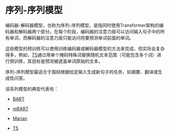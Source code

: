 # 序列-序列模型 

编码器-解码器模型，也称为序列-序列模型，是指同时使用Transformer架构的编码器和解码器两个部分。在每个阶段，编码器的注意力层可以访问输入句子中的所有单词，而解码器的注意力层只能访问将要预测单词前面的单词。

这些模型的预训练可以使用训练编码器或解码器模型的方法来完成，但实际会复杂得多，例如，[T5](https://huggingface.co/t5-base)通过用单个掩码特殊词替换随机文本范围（可能包含多个词）进行预训练，其目标是预测被遮盖单词原始的文本。

序列-序列模型最适合于围绕根据给定输入生成新句子的任务，如摘要、翻译或生成性问答。

该系列模型的典型代表有：

- [BART](https://huggingface.co/transformers/model_doc/bart.html)

- [mBART](https://huggingface.co/transformers/model_doc/mbart.html)

- [Marian](https://huggingface.co/transformers/model_doc/marian.html)

- [T5](https://huggingface.co/transformers/model_doc/t5.html)

